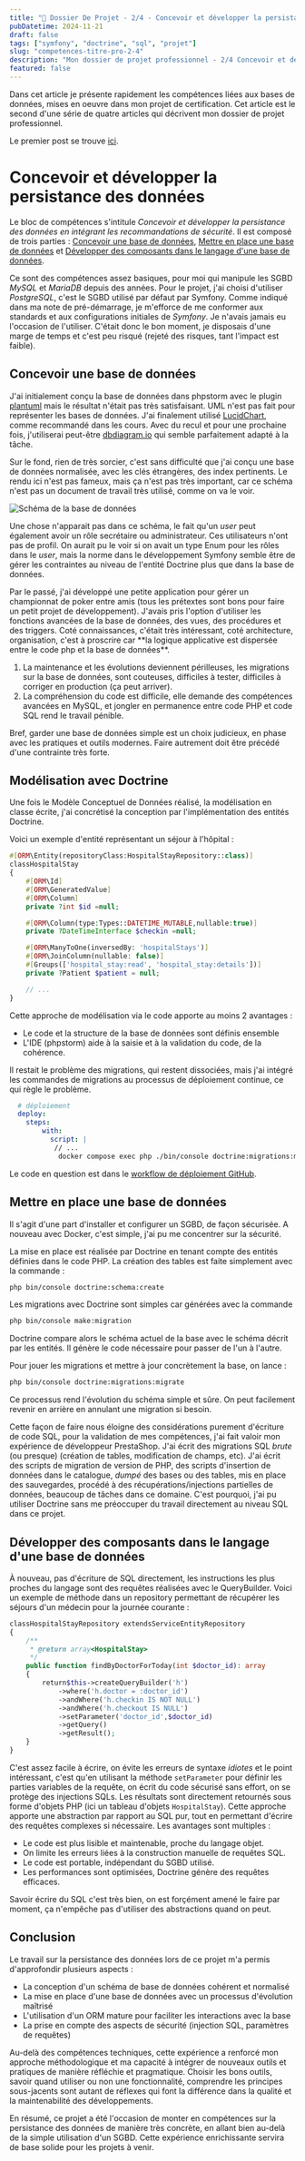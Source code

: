 ```yaml
---
title: "📑 Dossier De Projet - 2/4 - Concevoir et développer la persistance des données"
pubDatetime: 2024-11-21
draft: false
tags: ["symfony", "doctrine", "sql", "projet"]
slug: "competences-titre-pro-2-4"
description: "Mon dossier de projet professionnel - 2/4 Concevoir et développer la persistance des données"
featured: false
---
```



<Callout>
Dans cet article je présente rapidement les compétences liées aux bases de données, mises en oeuvre dans mon projet de certification.
Cet article est le second d'une série de quatre articles qui décrivent mon dossier de projet professionnel.
</Callout>

Le premier post se trouve [ici](/posts/dossier-de-projet).

# Concevoir et développer la persistance des données

Le bloc de compétences s'intitule _Concevoir et développer la persistance des données en intégrant les recommandations de sécurité_. Il est composé de trois parties : [Concevoir une base de données](#concevoir-une-base-de-données), [Mettre en place une base de données](#mettre-en-place-une-base-de-données) et [Développer des composants dans le langage d'une base de données](#mettre-en-place-une-base-de-données).

Ce sont des compétences assez basiques, pour moi qui manipule les SGBD _MySQL_ et _MariaDB_ depuis des années. Pour le projet, j'ai choisi d'utiliser _PostgreSQL_, c'est le SGBD utilisé par défaut par Symfony. Comme indiqué dans ma note de pré-démarrage, je m'efforce de me conformer aux standards et aux configurations initiales de _Symfony_. Je n'avais jamais eu l'occasion de l'utiliser. C'était donc le bon moment, je disposais d'une marge de temps et c'est peu risqué (rejeté des risques, tant l'impact est faible).

## Concevoir une base de données

J'ai initialement conçu la base de données  dans phpstorm avec le plugin [plantuml](https://plantuml.com/fr/) mais le résultat n'était pas très satisfaisant. UML n'est pas fait pour représenter les bases de données. J'ai finalement utilisé [LucidChart](https://www.lucidchart.com/), comme recommandé dans les cours. Avec du recul et pour une prochaine fois, j'utiliserai peut-être [dbdiagram.io](https://dbdiagram.io/home) qui semble parfaitement adapté à la tâche.

Sur le fond, rien de très sorcier, c'est sans difficulté que j'ai conçu une base de données normalisée, avec les clés étrangères, des index pertinents. Le rendu ici n'est pas fameux, mais ça n'est pas très important, car ce schéma n'est pas un document de travail très utilisé, comme on va le voir.

![Schéma de la base de données](./base_de_donnees.png)

Une chose n'apparait pas dans ce schéma, le fait qu'un _user_ peut également avoir un rôle  secrétaire ou administrateur. Ces utilisateurs n'ont pas de profil. On aurait pu le voir si on avait un type Enum pour les rôles dans le _user_, mais la norme dans le développement Symfony semble être de gérer les contraintes au niveau de l'entité Doctrine plus que dans la base de données.

<Callout title="Digression" icon="info">
  Par le passé, j'ai développé une petite application pour gérer un championnat de poker entre amis (tous les prétextes sont bons pour faire un petit projet de développement). J'avais pris l'option d'utiliser les fonctions avancées de la base de données, des vues, des procédures et des triggers. Coté connaissances, c'était très intéressant, coté architecture, organisation, c'est à proscrire car **la logique applicative est dispersée entre le code php et la base de données**.

1. La maintenance et les évolutions deviennent périlleuses, les migrations sur la base de données, sont couteuses, difficiles à tester, difficiles à corriger en production (ça peut arriver).
2. La compréhension du code est difficile, elle demande des compétences avancées en MySQL, et jongler en permanence entre code PHP et code SQL rend le travail pénible.

Bref, garder une base de données simple est un choix judicieux, en phase avec les pratiques et outils modernes. Faire autrement doit être précédé d'une contrainte très forte.
</Callout>

## Modélisation avec Doctrine

Une fois le Modèle Conceptuel de Données réalisé, la modélisation en classe écrite, j'ai concrétisé la conception par l'implémentation des entités Doctrine.

Voici un exemple d'entité représentant un séjour à l'hôpital :

```php
#[ORM\Entity(repositoryClass:HospitalStayRepository::class)]
classHospitalStay
{
    #[ORM\Id]
    #[ORM\GeneratedValue]
    #[ORM\Column]
    private ?int $id =null;

    #[ORM\Column(type:Types::DATETIME_MUTABLE,nullable:true)]
    private ?DateTimeInterface $checkin =null;

    #[ORM\ManyToOne(inversedBy: 'hospitalStays')]
    #[ORM\JoinColumn(nullable: false)]
    #[Groups(['hospital_stay:read', 'hospital_stay:details'])]
    private ?Patient $patient = null;

    // ...
}
```

Cette approche de modélisation via le code apporte au moins 2 avantages :

- Le code et la structure de la base de données sont définis ensemble
- L'IDE (phpstorm) aide à la saisie et à la validation du code, de la cohérence.

Il restait le problème des migrations, qui restent dissociées, mais j'ai intégré les commandes de migrations au processus de déploiement continue, ce qui règle le problème.

```yaml
  # déploiement
  deploy:
    steps:
        with:
          script: |
           // ...
            docker compose exec php ./bin/console doctrine:migrations:migrate --no-interaction --allow-no-migration
```
Le code en question est dans le [workflow de déploiement GitHub](https://github.com/SebSept/soignemoi-api/blob/dea5859c23cc8e80037de1ccaeb8d047abf15f3a/.github/workflows/deploy.yaml#L53).

## Mettre en place une base de données

Il s'agit d'une part d'installer et configurer un SGBD, de façon sécurisée. A nouveau avec Docker, c'est simple, j'ai pu me concentrer sur la sécurité.

La mise en place est réalisée par Doctrine en tenant compte des entités définies dans le code PHP. La création des tables est faite simplement avec la commande :

```bash
php bin/console doctrine:schema:create
```

Les migrations avec Doctrine sont simples car générées avec la commande

```bash
php bin/console make:migration
```

Doctrine compare alors le schéma actuel de la base avec le schéma décrit par les entités. Il génère le code nécessaire pour passer de l'un à l'autre.

Pour jouer les migrations et mettre à jour concrètement la base, on lance :

```bash
php bin/console doctrine:migrations:migrate
```

Ce processus rend l'évolution du schéma simple et sûre. On peut facilement revenir en arrière en annulant une migration si besoin.

Cette façon de faire nous éloigne des considérations purement d'écriture de code SQL, pour la validation de mes compétences, j'ai fait valoir mon expérience de développeur PrestaShop. J'ai écrit des migrations SQL _brute_ (ou presque) (création de tables, modification de champs, etc). J'ai écrit des scripts de migration de version de PHP, des scripts d'insertion de données dans le catalogue, _dumpé_ des bases ou des tables, mis en place des sauvegardes, procédé à des récupérations/injections partielles de données, beaucoup de tâches dans ce domaine. C'est pourquoi, j'ai pu utiliser Doctrine sans me préoccuper du travail directement au niveau SQL dans ce projet.

## Développer des composants dans le langage d'une base de données

À nouveau, pas d'écriture de SQL directement, les instructions les plus proches du langage sont des requêtes réalisées avec le QueryBuilder.
Voici un exemple de méthode dans un repository permettant de récupérer les séjours d'un médecin pour la journée courante :

```php
classHospitalStayRepository extendsServiceEntityRepository
{
    /**
     * @return array<HospitalStay>
     */
    public function findByDoctorForToday(int $doctor_id): array
    {
        return$this->createQueryBuilder('h')
            ->where('h.doctor = :doctor_id')
            ->andWhere('h.checkin IS NOT NULL')
            ->andWhere('h.checkout IS NULL')
            ->setParameter('doctor_id',$doctor_id)
            ->getQuery()
            ->getResult();
    }
}
```
C'est assez facile à écrire, on évite les erreurs de syntaxe _idiotes_ et le point intéressant, c'est qu'en utilisant la méthode `setParameter` pour définir les parties variables de la requête, on écrit du code sécurisé sans effort, on se protège des injections SQLs.
Les résultats sont directement retournés sous forme d'objets PHP (ici un tableau d'objets `HospitalStay`). Cette approche apporte une abstraction par rapport au SQL pur, tout en permettant d'écrire des requêtes complexes si nécessaire. Les avantages sont multiples :

- Le code est plus lisible et maintenable, proche du langage objet.
- On limite les erreurs liées à la construction manuelle de requêtes SQL.
- Le code est portable, indépendant du SGBD utilisé.
- Les performances sont optimisées, Doctrine génère des requêtes efficaces.

Savoir écrire du SQL c'est très bien, on est forçément amené le faire par moment, ça n'empêche pas d'utiliser des abstractions quand on peut.

## Conclusion

Le travail sur la persistance des données lors de ce projet m'a permis d'approfondir plusieurs aspects :

- La conception d'un schéma de base de données cohérent et normalisé
- La mise en place d'une base de données avec un processus d'évolution maîtrisé
- L'utilisation d'un ORM mature pour faciliter les interactions avec la base
- La prise en compte des aspects de sécurité (injection SQL, paramètres de requêtes)

Au-delà des compétences techniques, cette expérience a renforcé mon approche méthodologique et ma capacité à intégrer de nouveaux outils et pratiques de manière réfléchie et pragmatique. Choisir les bons outils, savoir quand utiliser ou non une fonctionnalité, comprendre les principes sous-jacents sont autant de réflexes qui font la différence dans la qualité et la maintenabilité des développements.

En résumé, ce projet a été l'occasion de monter en compétences sur la persistance des données de manière très concrète, en allant bien au-delà de la simple utilisation d'un SGBD. Cette expérience enrichissante servira de base solide pour les projets à venir.